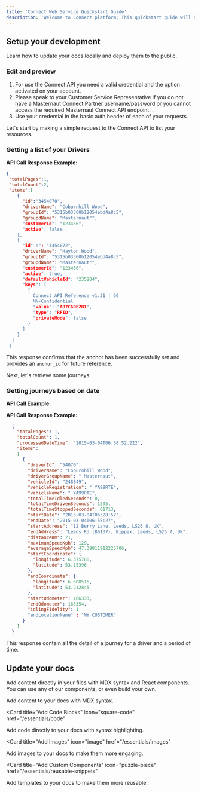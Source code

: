 ```yaml
---
title: 'Connect Web Service Quickstart Guide'
description: 'Welcome to Connect platform; This quickstart guide will help you get started with Connect API, allowing you to make your first API call and begin exploring the possibilities of tracking system.'
---
```



## Setup your development

Learn how to update your docs locally and deploy them to the public.

### Edit and preview

<AccordionGroup>
  <Accordion icon="github" title="Step 1: Get a user ready for API">

1. For use the Connect API you need a valid credential and the option activated on your account.
2. Please speak to your Customer Service Representative if you do not have a Masternaut Connect Partner 
 username/password or you cannot access the required Masternaut Connect API endpoint. .
3. Use your credential in the basic auth header of each of your requests.
  </Accordion>
  <Accordion icon="rectangle-terminal" title="Step 2: Make Your First API Request ">
  

Let's start by making a simple request to the Connect API to list your resources.

### Getting a list of your Drivers


**API Call Response Example:**

```json
{ 
 "totalPages":1, 
 "totalCount":2, 
 "items":[ 
    {
      "id":"3454070", 
      "driverName": "Coburnhill Wood", 
      "groupId": "5315b03360b12054ebd4a8c5", 
      "groupdName": "Masternaut"", 
      "customerId": "123456", 
      "active": false 
    }, 
    {
      "id" :": "3454072", 
      "driverName": "Hayton Wood", 
      "groupId": "5315b03360b12054ebd4a8c5", 
      "groupdName": "Masternaut"", 
      "customerId": "123456", 
      "active": true, 
      "defaultVehicleId": "235204", 
      "keys": [ 
        { 
          Connect API Reference v1.31 | 60 
          MN-Confidential 
          "value": "AB7CADE2B1", 
          "type": "RFID", 
          "privateMode": false 
        } 
      ] 
    } 
  ] 
 }
```

This response confirms that the anchor has been successfully set and provides an `anchor_id` for future reference.
    
  </Accordion>

<Accordion icon="rocket" title="Step 3: Getting journeys">

Next, let's retrieve some journeys.

### Getting journeys based on date

**API Call Example:**


**API Call Response Example:**

```json
  { 
    "totalPages": 1, 
    "totalCount": 1, 
    "processedDateTime": "2015-03-04T06:58:52.222", 
    "items": 
    [ 
      { 
        "driverId": "54070", 
        "driverName": "Coburnhill Wood", 
        "driverGroupName": " Masternaut", 
        "vehicleId": "248849", 
        "vehicleRegistration": " YA99RTE", 
        "vehicleName": " YA99RTE", 
        "totalTimeIdledSeconds": 0, 
        "totalTimeDrivenSeconds": 1595, 
        "totalTimeStoppedSeconds": 61713, 
        "startDate": "2015-03-04T06:28:52", 
        "endDate": "2015-03-04T06:55:27", 
        "startAddress": "12 Berry Lane, Leeds, LS26 8, UK", 
        "endAddress": "Leeds Rd (B6137), Kippax, Leeds, LS25 7, UK", 
        "distanceKm": 21, 
        "maximumSpeedKph": 129, 
        "averageSpeedKph": 47.39811912225706, 
        "startCoordinate": { 
          "longitude": 6.375788, 
          "latitude": 53.15396 
        }, 
        "endCoordinate": { 
          "longitude": 6.608516, 
          "latitude": 53.212845 
        }, 
        "startOdometer": 166333, 
        "endOdometer": 166354, 
        "idlingFidelity": 1 
        "endLocationName" : "MY CUSTOMER" 
      } 
    ] 
  }
```

This response contain all the detail of a journey for a driver and a period of time.
</Accordion>

</AccordionGroup>

## Update your docs

Add content directly in your files with MDX syntax and React components. You can use any of our components, or even build your own.

<CardGroup>

<Card title="Add Content With MDX" icon="file" href="/essentials/markdown">
  Add content to your docs with MDX syntax.
</Card>

<Card
  title="Add Code Blocks"
  icon="square-code"
  href="/essentials/code"
>
  Add code directly to your docs with syntax highlighting.
</Card>

<Card
  title="Add Images"
  icon="image"
  href="/essentials/images"
>
  Add images to your docs to make them more engaging.
</Card>

<Card
  title="Add Custom Components"
  icon="puzzle-piece"
  href="/essentials/reusable-snippets"
>
  Add templates to your docs to make them more reusable.
</Card>

</CardGroup>
